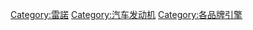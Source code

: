 {{Commons cat|Renault engines}}

[[Category:雷諾|Category:雷諾]]
[[Category:汽车发动机|Category:汽车发动机]]
[[Category:各品牌引擎|Category:各品牌引擎]]